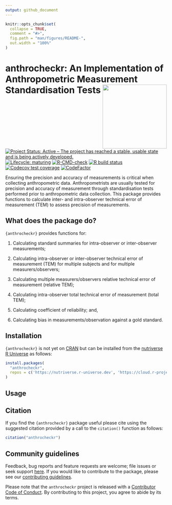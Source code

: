 ```yaml
---
output: github_document
---
```


<!-- README.md is generated from README.Rmd. Please edit that file -->

```r
knitr::opts_chunk$set(
  collapse = TRUE,
  comment = "#>",
  fig.path = "man/figures/README-",
  out.width = "100%"
)
```
# anthrocheckr: An Implementation of Anthropometric Measurement Standardisation Tests <img src="man/figures/logo.png" width="200" align="right" />

<!-- badges: start -->
[![Project Status: Active – The project has reached a stable, usable state and is being actively developed.](https://www.repostatus.org/badges/latest/active.svg)](https://www.repostatus.org/#active)
[![Lifecycle: maturing](https://img.shields.io/badge/lifecycle-maturing-blue.svg)](https://www.tidyverse.org/lifecycle/#maturing)
[![R-CMD-check](https://github.com/nutriverse/anthrocheckr/actions/workflows/R-CMD-check.yaml/badge.svg)](https://github.com/nutriverse/anthrocheckr/actions/workflows/R-CMD-check.yaml)
[![R build status](https://github.com/nutriverse/anthrocheckr/workflows/test-coverage/badge.svg)](https://github.com/nutriverse/anthrocheckr/actions)
[![Codecov test coverage](https://codecov.io/gh/nutriverse/anthrocheckr/branch/main/graph/badge.svg)](https://app.codecov.io/gh/nutriverse/anthrocheckr?branch=main)
[![CodeFactor](https://www.codefactor.io/repository/github/nutriverse/anthrocheckr/badge)](https://www.codefactor.io/repository/github/nutriverse/anthrocheckr)
<!-- badges: end -->

Ensuring the precision and accuracy of measurements is critical when collecting anthropometric data. Anthropometrists are usually tested for precision and accuracy of measurement through standardisation tests performed prior to anthropometric data collection. This package provides functions to calculate inter- and intra-observer technical error of measurement (TEM) to assess precision of measurements.

## What does the package do?

`{anthrocheckr}` provides functions for:

1. Calculating standard summaries for intra-observer or inter-observer measurements;

2. Calculating intra-observer or inter-observer technical error of measurement (TEM) for multiple subjects and for multiple measurers/observers;

3. Calculating multiple measurers/observers relative technical error of measurement (relative TEM);

4. Calculating intra-observer total technical error of measurement (total TEM);

5. Calculating coefficient of reliability; and,

6. Calculating bias in measurements/observation against a gold standard.


## Installation

`{anthrocheckr}` is not yet on [CRAN](https://cran.r-project.org) but can be installed from the [nutriverse R Universe](https://nutriverse.r-universe.dev) as follows:

```r
install.packages(
  "anthrocheckr",
  repos = c('https://nutriverse.r-universe.dev', 'https://cloud.r-project.org')
)
```


## Usage




## Citation

If you find the `{anthrocheckr}` package useful please cite using the suggested citation provided by a call to the `citation()` function as follows:

```r
citation("anthrocheckr")
```

## Community guidelines

Feedback, bug reports and feature requests are welcome; file issues or seek support [here](https://github.com/nutriverse/anthrocheckr/issues). If you would like to contribute to the package, please see our [contributing guidelines](https://nutriverse.io/anthrocheckr/CONTRIBUTING.html).

Please note that the `anthrocheckr` project is released with a [Contributor Code of Conduct](https://nutriverse.io/anthrocheckr/CODE_OF_CONDUCT.html). By contributing to this project, you agree to abide by its terms.
